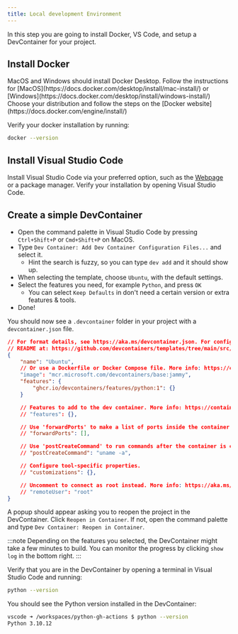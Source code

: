 ```yaml
---
title: Local development Environment
---
```



In this step you are going to install Docker, VS Code, and setup a DevContainer for your project.

## Install Docker

<Tabs>
  <TabItem label="Docker Desktop for Windows & Mac" icon="laptop">
    MacOS and Windows should install Docker Desktop. 
    Follow the instructions for [MacOS](https://docs.docker.com/desktop/install/mac-install/) or [Windows](https://docs.docker.com/desktop/install/windows-install/)
  </TabItem>
  <TabItem label="Docker for Linux" icon="linux">
    Choose your distribution and follow the steps on the [Docker website](https://docs.docker.com/engine/install/)
  </TabItem>
</Tabs>

Verify your docker installation by running:

```bash
docker --version
```

## Install Visual Studio Code

Install Visual Studio Code via your preferred option, such as the [Webpage](https://code.visualstudio.com/download) or a package manager.
Verify your installation by opening Visual Studio Code.

## Create a simple DevContainer

- Open the command palette in Visual Studio Code by pressing `Ctrl+Shift+P` or `Cmd+Shift+P` on MacOS.
- Type `Dev Container: Add Dev Container Configuration Files...` and select it.
    - Hint the search is fuzzy, so you can type `dev add` and it should show up.
- When selecting the template, choose `Ubuntu`, with the default settings.
- Select the features you need, for example `Python`, and press `OK`
    - You can select `Keep Defaults` in don't need a certain version or extra features & tools.
- Done!

You should now see a `.devcontainer` folder in your project with a `devcontainer.json` file.

```json title=".devcontainer/devcontainer.json" {4-9}
// For format details, see https://aka.ms/devcontainer.json. For config options, see the
// README at: https://github.com/devcontainers/templates/tree/main/src/ubuntu
{
	"name": "Ubuntu",
	// Or use a Dockerfile or Docker Compose file. More info: https://containers.dev/guide/dockerfile
	"image": "mcr.microsoft.com/devcontainers/base:jammy",
	"features": {
		"ghcr.io/devcontainers/features/python:1": {}
	}

	// Features to add to the dev container. More info: https://containers.dev/features.
	// "features": {},

	// Use 'forwardPorts' to make a list of ports inside the container available locally.
	// "forwardPorts": [],

	// Use 'postCreateCommand' to run commands after the container is created.
	// "postCreateCommand": "uname -a",

	// Configure tool-specific properties.
	// "customizations": {},

	// Uncomment to connect as root instead. More info: https://aka.ms/dev-containers-non-root.
	// "remoteUser": "root"
}
```

A popup should appear asking you to reopen the project in the DevContainer. Click `Reopen in Container`.
If not, open the command palette and type `Dev Container: Reopen in Container`.

:::note
Depending on the features you selected, the DevContainer might take a few minutes to build.
You can monitor the progress by clicking `show log` in the bottom right.
:::

Verify that you are in the DevContainer by opening a terminal in Visual Studio Code and running:

```bash
python --version
```

You should see the Python version installed in the DevContainer:

```bash
vscode ➜ /workspaces/python-gh-actions $ python --version
Python 3.10.12
```